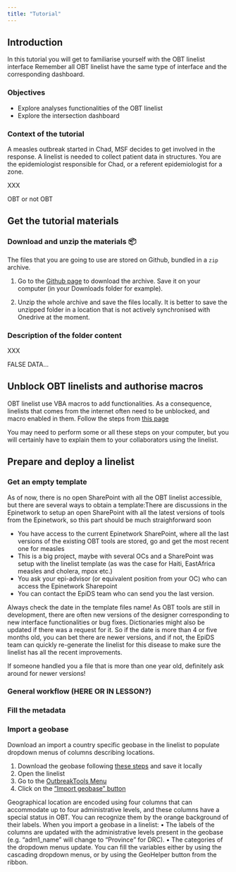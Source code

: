 ```yaml
---
title: "Tutorial"
---
```


## Introduction

In this tutorial you will get to familiarise yourself with the OBT linelist interface [Remember all OBT linelist have the same type of interface]{.aside} and the corresponding dashboard.

### Objectives

- Explore analyses functionalities of the OBT linelist
- Explore the intersection dashboard


### Context of the tutorial

A measles outbreak started in Chad, MSF decides to get involved in the response. A linelist is needed to collect patient data in structures. You are the epidemiologist responsible for Chad, or a referent epidemiologist for a zone. 

XXX

OBT or not OBT



## Get the tutorial materials

### Download and unzip the materials 📦

The files that you are going to use are stored on Github, bundled in a `zip` archive. 

1. Go to the [Github page](XXXXX) to download the archive. Save it on your computer (in your Downloads folder for example). 

2. Unzip the whole archive and save the files locally. It is better to save the unzipped folder in a location that is not actively synchronised with Onedrive at the moment.


### Description of the folder content

XXX

FALSE DATA...


## Unblock OBT linelists and authorise macros

OBT linelist use VBA macros to add functionalities. As a consequence, linelists that comes from the internet often need to be unblocked, and macro enabled in them. Follow the steps from [this page](../how_to/unblock_files.qmd)

::: {.callout-note}
You may need to perform some or all these steps on your computer, but you will certainly have to explain them to your collaborators using the linelist.
:::




## Prepare and deploy a linelist

### Get an empty template

As of now, there is no open SharePoint with all the OBT linelist accessible, but there are several ways to obtain a template:[There are discussions in the Epinetwork to setup an open SharePoint with all the latest versions of tools from the Epinetwork, so this part should be much straighforward soon]{.aside}

- You have access to the current Epinetwork SharePoint, where all the last versions of the existing OBT tools are stored, go and get the most recent one for measles
- This is a big project, maybe with several OCs and a SharePoint was setup with the linelist template (as was the case for Haiti, EastAfrica measles and cholera, mpox etc.)
- You ask your epi-advisor (or equivalent position from your OC) who can access the Epinetwork Sharepoint
- You can contact the EpiDS team who can send you the last version.

::: {.callout}
Always check the date in the template files name! As OBT tools are still in development, there are often new versions of the designer corresponding to new interface functionalities or bug fixes. Dictionaries might also be updated if there was a request for it. So if the date is more than 4 or five months old, you can bet there are newer versions, and if not, the EpiDS team can quickly re-generate the linelist for this disease to make sure the linelist has all the recent improvements.

If someone handled you a file that is more than one year old, definitely ask around for newer versions!
:::




### General workflow (HERE OR IN LESSON?)


### Fill the metadata
### Import a geobase

Download an import a country specific geobase in the linelist to populate dropdown menus of columns describing locations.

1. Download the geobase following [these steps](../how_to/download_geobase.qmd) and save it locally
2. Open the linelist
3. Go to the [OutbreakTools Menu](../reference/ribbons.qmd#sec-linelist-ribbon)
4. Click on the ["Import geobase" button](../reference/ribbons.qmd#sec-import-geobase)


Geographical location are encoded using four columns that can accommodate up to four administrative levels, and these columns have a special status in OBT. You can recognize them by the orange background of their labels. 
When you import a geobase in a linelist:
•	The labels of the columns are updated with the administrative levels present in the geobase (e.g. “adm1_name” will change to “Province” for DRC).
•	The categories of the dropdown menus update. 
You can fill the variables either by using the cascading dropdown menus, or by using the GeoHelper button from the ribbon.



